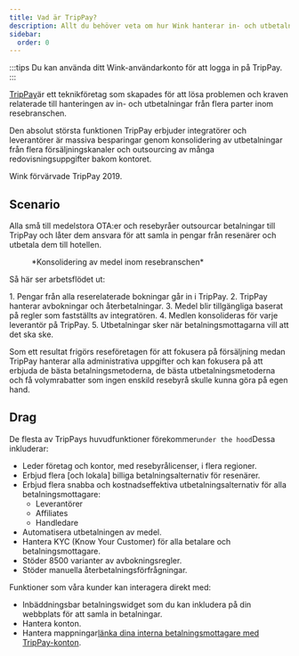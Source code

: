 ```yaml
---
title: Vad är TripPay?
description: Allt du behöver veta om hur Wink hanterar in- och utbetalningar.
sidebar:
  order: 0
---
```


:::tips
Du kan använda ditt Wink-användarkonto för att logga in på TripPay.
:::

[TripPay](https://pay.wink.travel)är ett teknikföretag som skapades för att lösa problemen och kraven relaterade till hanteringen av in- och utbetalningar från flera parter inom resebranschen.

Den absolut största funktionen TripPay erbjuder integratörer och leverantörer är massiva besparingar genom konsolidering av utbetalningar från flera försäljningskanaler och outsourcing av många redovisningsuppgifter bakom kontoret.

Wink förvärvade TripPay 2019.

## Scenario

Alla små till medelstora OTA:er och resebyråer outsourcar betalningar till TripPay och låter dem ansvara för att samla in pengar från resenärer och utbetala dem till hotellen.

<figure>
  <CloudinaryImage width="700" height="525" resize="scale" quality="best" alt="TripPay-fondkonsolidering" src="academy/funds-consolidation" errorImage="noimage_opaque_nyrtl0.png" />

  <figcaption>*Konsolidering av medel inom resebranschen*</figcaption>
</figure>


Så här ser arbetsflödet ut:

<Steps>
  1. Pengar från alla reserelaterade bokningar går in i TripPay.
  2. TripPay hanterar avbokningar och återbetalningar.
  3. Medel blir tillgängliga baserat på regler som fastställts av integratören.
  4. Medlen konsolideras för varje leverantör på TripPay.
  5. Utbetalningar sker när betalningsmottagarna vill att det ska ske.
</Steps>


Som ett resultat frigörs reseföretagen för att fokusera på försäljning medan TripPay hanterar alla administrativa uppgifter och kan fokusera på att erbjuda de bästa betalningsmetoderna, de bästa utbetalningsmetoderna och få volymrabatter som ingen enskild resebyrå skulle kunna göra på egen hand.

## Drag

De flesta av TripPays huvudfunktioner förekommer`under the hood`Dessa inkluderar:

* Leder företag och kontor, med resebyrålicenser, i flera regioner.
* Erbjud flera \[och lokala] billiga betalningsalternativ för resenärer.
* Erbjud flera snabba och kostnadseffektiva utbetalningsalternativ för alla betalningsmottagare:
  * Leverantörer
  * Affiliates
  * Handledare
* Automatisera utbetalningen av medel.
* Hantera KYC (Know Your Customer) för alla betalare och betalningsmottagare.
* Stöder 8500 varianter av avbokningsregler.
* Stöder manuella återbetalningsförfrågningar.

Funktioner som våra kunder kan interagera direkt med:

* Inbäddningsbar betalningswidget som du kan inkludera på din webbplats för att samla in betalningar.
* Hantera konton.
* Hantera mappningar[länka dina interna betalningsmottagare med TripPay-konton](/payment/mapping).


